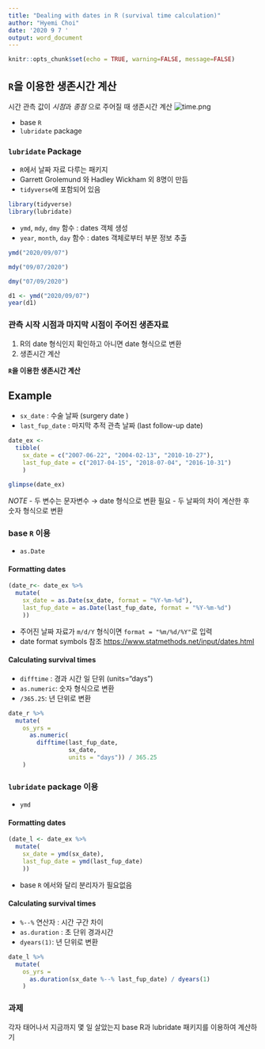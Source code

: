```yaml
---
title: "Dealing with dates in R (survival time calculation)"
author: "Hyemi Choi"
date: '2020 9 7 '
output: word_document
---
```


```r
knitr::opts_chunk$set(echo = TRUE, warning=FALSE, message=FALSE)
```

## `R`을 이용한 생존시간 계산

시간 관측 값이 *시점*과 *종점* 으로 주어질 때 생존시간 계산 
![time.png](C:/Users/USER/OneDrive/2020fall/통계세미나-생존분석/fig/time.png)

-  base `R` 
- `lubridate` package 


### `lubridate` Package

- `R`에서 날짜 자료 다루는 패키지
- Garrett Grolemund 와 Hadley Wickham 외 8명이 만듬
- `tidyverse`에 포함되어 있음

```r
library(tidyverse)
library(lubridate)
```

- `ymd`, `mdy`, `dmy` 함수 : dates 객체 생성
- `year`, `month`, `day` 함수 : dates 객체로부터 부분 정보 추출

```r

ymd("2020/09/07")

mdy("09/07/2020")

dmy("07/09/2020")

```

```r

d1 <- ymd("2020/09/07")
year(d1)

```

### 관측 시작 시점과 마지막 시점이 주어진 생존자료

1. R의 date 형식인지 확인하고 아니면 date 형식으로 변환
2. 생존시간 계산

**`R`을 이용한 생존시간 계산**

## Example

- `sx_date` : 수술 날짜 (surgery date )
- `last_fup_date` :  마지막 추적 관측 날짜 (last follow-up date)

```r
date_ex <- 
  tibble(
    sx_date = c("2007-06-22", "2004-02-13", "2010-10-27"), 
    last_fup_date = c("2017-04-15", "2018-07-04", "2016-10-31")
    )

glimpse(date_ex)
```

*NOTE* 
- 두 변수는  문자변수 $\rightarrow$  date 형식으로 변환 필요
- 두 날짜의 차이 계산한 후 숫자 형식으로 변환

### base `R` 이용 

- `as.Date`


#### Formatting dates 
```r
(date_r<- date_ex %>% 
  mutate(
    sx_date = as.Date(sx_date, format = "%Y-%m-%d"), 
    last_fup_date = as.Date(last_fup_date, format = "%Y-%m-%d") 
    ))
```
- 주어진 날짜 자료가 `m/d/Y` 형식이면  `format = "%m/%d/%Y"`로 입력
-  date format symbols 참조 [https://www.statmethods.net/input/dates.html](https://www.statmethods.net/input/dates.html)

#### Calculating survival times 
- `difftime` : 경과 시간 일 단위 (units="days")
- `as.numeric`: 숫자 형식으로 변환
- `/365.25`: 년 단위로 변환

```r
date_r %>% 
  mutate(
    os_yrs = 
      as.numeric(
        difftime(last_fup_date, 
                 sx_date, 
                 units = "days")) / 365.25
    )
```

### `lubridate` package 이용

- `ymd`

#### Formatting dates
```r
(date_l <- date_ex %>% 
  mutate(
    sx_date = ymd(sx_date), 
    last_fup_date = ymd(last_fup_date)
    ))
```

- base `R` 에서와 달리 분리자가 필요없음

#### Calculating survival times 
- `%--%` 연산자 : 시간 구간 차이 
- `as.duration` : 초 단위 경과시간 
- `dyears(1)`: 년 단위로 변환

```r
date_l %>% 
  mutate(
    os_yrs = 
      as.duration(sx_date %--% last_fup_date) / dyears(1)
    )
```
### 과제

각자 태어나서 지금까지 몇 일 살았는지 base R과 lubridate 패키지를 이용하여 계산하기
